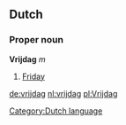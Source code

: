 ==Dutch==
===Proper noun===
'''Vrijdag''' ''m''
# [[Friday]]

[[Category:Dutch language]]

[[de:vrijdag]]
[[nl:vrijdag]]
[[pl:Vrijdag]]